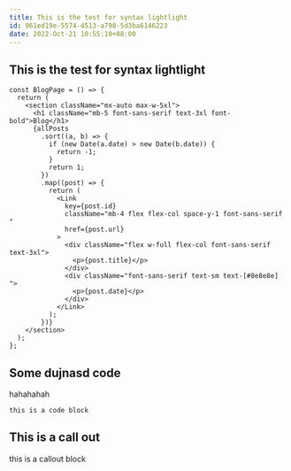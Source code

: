 ```yaml
---
title: This is the test for syntax lightlight
id: 961ed19e-5574-4513-a798-5d3ba6146223
date: 2022-Oct-21 10:55:10+08:00
---
```


## This is the test for syntax lightlight

```tsx
const BlogPage = () => {
  return (
    <section className="mx-auto max-w-5xl">
      <h1 className="mb-5 font-sans-serif text-3xl font-bold">Blog</h1>
      {allPosts
        .sort((a, b) => {
          if (new Date(a.date) > new Date(b.date)) {
            return -1;
          }
          return 1;
        })
        .map((post) => {
          return (
            <Link
              key={post.id}
              className="mb-4 flex flex-col space-y-1 font-sans-serif "
              href={post.url}
            >
              <div className="flex w-full flex-col font-sans-serif text-3xl">
                <p>{post.title}</p>
              </div>
              <div className="font-sans-serif text-sm text-[#8e8e8e] ">
                <p>{post.date}</p>
              </div>
            </Link>
          );
        })}
    </section>
  );
};
```

## Some dujnasd code

hahahahah

`this is a code block`

## This is a call out 

<Callout emoji="🥸">

this is a callout block

</Callout>